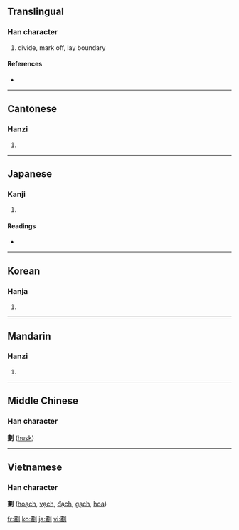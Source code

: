 {{also|划}}
==Translingual==

===Han character===
{{Han char|rn=18|rad=刀|as=12|sn=14|four=5210<sub>0</sub>|canj=中一中弓 (LMLN)}}

# divide, mark off, lay boundary

====References====
* {{Han ref|kx=0144.100|dkj=02193|dj=0325.060|hdz=10356.080|uh=5283|ud=21123|bh=B9BA|bd=47546}}

----

==Cantonese==

===Hanzi===
{{yue-hanzi|jyut=|y=waak6}}

# {{defn|Cantonese}}

----

==Japanese==

===Kanji===
{{ja-kanji|grade=|rs=刀12}}

# {{defn|Japanese}}

====Readings====
* {{ja-readings|on=[[かく]] (kaku)|kun=[[わかつ]] (wakatsu)}}

----

==Korean==

===Hanja===
{{ko-hanja|hangeul=획|rv=hoek|mr=hoek}}

# {{defn|Korean}}

----

==Mandarin==

===Hanzi===
{{cmn-hanzi|sim=划|pin=[[huà]] ([[hua4]])|wg=hua<sup>4</sup>}}

# {{defn|Mandarin}}

----

==Middle Chinese==

===Han character===
'''劃''' ([[huɛk]])

----

==Vietnamese==

===Han character===
'''劃''' ([[hoạch]], [[vạch]], [[đạch]], [[gạch]], [[hoa]])

[[fr:劃]]
[[ko:劃]]
[[ja:劃]]
[[vi:劃]]